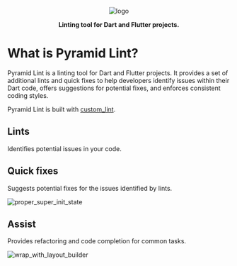 <p align="center">
  <img src="https://raw.githubusercontent.com/charlescyt/pyramid_lint/main/docs/assets/logo-192x192.png" alt="logo" />
</p>

<p align="center">
  <strong>Linting tool for Dart and Flutter projects.</strong>
</p>

# What is Pyramid Lint?

Pyramid Lint is a linting tool for Dart and Flutter projects. It provides a set of additional lints and quick fixes to help developers identify issues within their Dart code, offers suggestions for potential fixes, and enforces consistent coding styles.

<Info> Pyramid Lint is built with [custom_lint][custom_lint]. </Info>

## Lints

Identifies potential issues in your code.

## Quick fixes

Suggests potential fixes for the issues identified by lints.

![proper_super_init_state](https://raw.githubusercontent.com/charlescyt/pyramid_lint/main/docs/assets/proper_super_init_state.gif)

## Assist

Provides refactoring and code completion for common tasks.

![wrap_with_layout_builder](https://raw.githubusercontent.com/charlescyt/pyramid_lint/main/docs/assets/wrap_with_layout_builder.gif)

<!-- Links -->

[custom_lint]: https://pub.dev/packages/custom_lint
